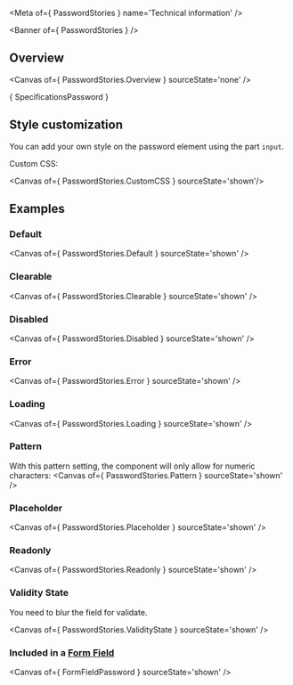 
<Meta of={ PasswordStories } name='Technical information' />

<Banner of={ PasswordStories } />

## Overview

<Canvas of={ PasswordStories.Overview } sourceState='none' />

<Markdown>{ SpecificationsPassword }</Markdown>

## Style customization

You can add your own style on the password element using the part `input`.

Custom CSS:

<Canvas of={ PasswordStories.CustomCSS } sourceState='shown'/>

## Examples

### Default

<Canvas of={ PasswordStories.Default } sourceState='shown' />

### Clearable

<Canvas of={ PasswordStories.Clearable } sourceState='shown' />

### Disabled

<Canvas of={ PasswordStories.Disabled } sourceState='shown' />

### Error

<Canvas of={ PasswordStories.Error } sourceState='shown' />

### Loading

<Canvas of={ PasswordStories.Loading } sourceState='shown' />

### Pattern
With this pattern setting, the component will only allow for numeric characters:
<Canvas of={ PasswordStories.Pattern } sourceState='shown' />

### Placeholder

<Canvas of={ PasswordStories.Placeholder } sourceState='shown' />

### Readonly

<Canvas of={ PasswordStories.Readonly } sourceState='shown' />

### Validity State

You need to blur the field for validate.

<Canvas of={ PasswordStories.ValidityState } sourceState='shown' />

### Included in a [**Form Field**](?path=/docs/ods-components-form-elements-form-field--technical-information)
<Canvas of={ FormFieldPassword } sourceState='shown' />
